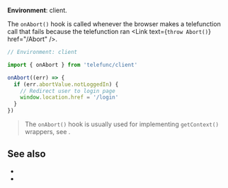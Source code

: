 
**Environment**: client.

The `onAbort()` hook is called whenever the browser makes a telefunction call that fails because the telefunction ran <Link text={<code>throw Abort()</code>} href="/Abort" />.

```ts
// Environment: client

import { onAbort } from 'telefunc/client'

onAbort((err) => {
  if (err.abortValue.notLoggedIn) {
    // Redirect user to login page
    window.location.href = '/login'
  }
})
```

> The `onAbort()` hook is usually used for implementing `getContext()` wrappers, see <Link href="/permissions#getcontext-wrapping" doNotInferSectionTitle={true} />.


## See also

 - <Link href="/permissions" />
 - <Link href="/Abort" />
